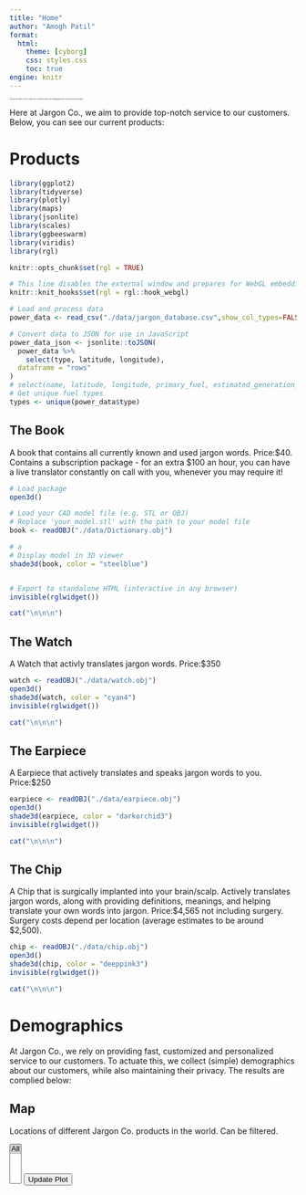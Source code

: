 ```yaml
---
title: "Home"
author: "Amogh Patil"
format:
  html:
    theme: [cyborg]
    css: styles.css
    toc: true
engine: knitr
---
```

<div style="font-size:2px;">
(from this point onward, the use of "jargon words" is reserved for words of any kind/language that the user cannot currently understand)
</div>


Here at Jargon Co., we aim to provide top-notch service to our customers. Below, you can see our current products:

# Products
```r
library(ggplot2)
library(tidyverse)
library(plotly)
library(maps)
library(jsonlite)
library(scales)
library(ggbeeswarm)
library(viridis)
library(rgl)

knitr::opts_chunk$set(rgl = TRUE)

# This line disables the external window and prepares for WebGL embedding
knitr::knit_hooks$set(rgl = rgl::hook_webgl)

```

```r
# Load and process data
power_data <- read_csv("./data/jargon_database.csv",show_col_types=FALSE)

# Convert data to JSON for use in JavaScript
power_data_json <- jsonlite::toJSON(
  power_data %>% 
    select(type, latitude, longitude),
  dataframe = "rows"
)
# select(name, latitude, longitude, primary_fuel, estimated_generation_gwh_2017),
# Get unique fuel types
types <- unique(power_data$type)
```

## The Book
A book that contains all currently known and used jargon words.
Price:$40. 
Contains a subscription package - for an extra $100 an hour, you can have a live translator constantly on call with you, whenever you may require it!

```r
# Load package
open3d()

# Load your CAD model file (e.g. STL or OBJ)
# Replace 'your_model.stl' with the path to your model file
book <- readOBJ("./data/Dictionary.obj")

# a
# Display model in 3D viewer
shade3d(book, color = "steelblue")


# Export to standalone HTML (interactive in any browser)
invisible(rglwidget())

cat("\n\n\n")

```  

## The Watch
A Watch that activly translates jargon words. 
Price:$350


```r
watch <- readOBJ("./data/watch.obj")
open3d()
shade3d(watch, color = "cyan4")
invisible(rglwidget())

cat("\n\n\n")

```

## The Earpiece
A Earpiece that actively translates and speaks jargon words to you. 
Price:$250


```r
earpiece <- readOBJ("./data/earpiece.obj")
open3d()
shade3d(earpiece, color = "darkorchid3")
invisible(rglwidget())

cat("\n\n\n")

```

## The Chip
A Chip that is surgically implanted into your brain/scalp. Actively translates jargon words, along with providing definitions, meanings, and helping translate your own words into jargon. 
Price:$4,565 not including surgery. 
Surgery costs depend per location (average estimates to be around $2,500).

```r
chip <- readOBJ("./data/chip.obj")
open3d()
shade3d(chip, color = "deeppink3")
invisible(rglwidget())

cat("\n\n\n")

```

# Demographics

At Jargon Co., we rely on providing fast, customized and personalized service to our customers. To actuate this, we collect (simple) demographics about our customers, while also maintaining their privacy. The results are complied below:

## Map

Locations of different Jargon Co. products in the world. Can be filtered.

<script src="https://cdn.plot.ly/plotly-latest.min.js"></script>
<script>
// Load the data
var powerData = null;
document.addEventListener('DOMContentLoaded', function() {
  powerData = `r power_data_json`;  // Access data after processing
  updatePlot();
});

// Function to filter data
function filterData(selectedFuels) {
  /* var threshold = percentile(powerData.map(d => d.estimated_generation_gwh_2017), 1 - parseInt(percentage, 10) / 100);
  console.log("Threshold:", threshold);
  console.log("Before length", powerData.length); */
  return powerData.filter(d => 
     (selectedFuels.includes('All') || selectedFuels.includes(d.type))
  );
}

// Function to calculate percentile
/*function percentile(arr, p) {
  if (arr.length === 0) return 0;
  arr = arr.filter(val => val !== null && !isNaN(val));
  arr = arr.sort((a, b) => a - b);
  const index = p * (arr.length - 1);
  const lower = Math.floor(index);
  const upper = lower + 1;
  const weight = index % 1;
  if (upper >= arr.length) return arr[lower];
  return arr[lower] * (1 - weight) + arr[upper] * weight;
}*/

var layout = {
  title: 'Product sales across world',
  geo: {
    showland: true,
    showcountries: true,
    showocean: true,
    oceancolor: 'lightblue',
    projection: {type: 'natural earth'}
  }
};
  
// Function to create plot with data length check
function createPlot(data) {
  console.log("After length",data.length)
  var trace = {
    // Your trace definition using data (ensure filtered data)
    type: 'scattergeo',
    mode: 'markers',
    lon: data.map(d => d.longitude),
    lat: data.map(d => d.latitude),
    text: data.map(d => d.type + '<br>'),
    marker: {
      size: 1,
      opacity: 0.8,
      color: data.map(d => d.primary_fuel),
      colorscale: 'Viridis'
    }
  };
  Plotly.newPlot('plotly-div', [trace], layout);
}

// Update plot with filtered data check
function updatePlot() {
  if (powerData) {
    //var percentage = document.getElementById('percentage').value;
    var fuelTypes = Array.from(document.getElementById('types').selectedOptions).map(option => option.value);

    var filteredData = filterData(fuelTypes);
    createPlot(filteredData);
  }
}

// Initial plot render
document.addEventListener('DOMContentLoaded', function() {
  updatePlot();
});

// Add event listener to percentage input (optional, already in previous code)
//document.getElementById("percentage").addEventListener("change", updatePlot);
</script>

<!-- <input type="number" id="percentage" value="10" min="0" max="100"> -->
<select id="types" multiple>
  <option value="All" selected>All</option>
  `r paste0("<option value='", types, "'>", types, "</option>", collapse = "\n")`
</select>
<button onclick="updatePlot()">Update Plot</button>
<div id="plotly-div"></div>






